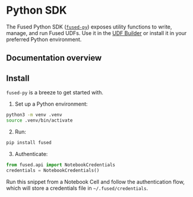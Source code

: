# Python SDK

The Fused Python SDK ([`fused-py`](https://pypi.org/project/fused/)) exposes utility functions to write, manage, and run Fused UDFs. Use it in the [UDF Builder](/workbench/udf-builder/) or install it in your preferred Python environment.

## Documentation overview


<DocCardList />

## Install

`fused-py` is a breeze to get started with.

1. Set up a Python environment:

```bash
python3 -m venv .venv
source .venv/bin/activate
```

2. Run:

```bash
pip install fused
```

3. Authenticate:

```py
from fused.api import NotebookCredentials
credentials = NotebookCredentials()
```

Run this snippet from a Notebook Cell and follow the authentication flow, which will store a credentials file in `~/.fused/credentials`.
